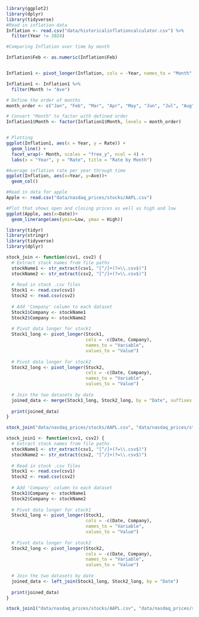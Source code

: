 ```r
library(ggplot2)
library(dplyr)
library(tidyverse)
#Read in inflation data 
Inflation <- read.csv("data/historicalinflationcalculator.csv") %>% 
  filter(Year != 2024)
```


```r
#Comparing Inflation over time by month

Inflation$Feb <- as.numeric(Inflation$Feb)


Inflation1 <- pivot_longer(Inflation, cols = -Year, names_to = "Month", values_to = "Rate")

Inflation1 <- Inflation1 %>% 
  filter(Month != "Ave")

# Define the order of months
month_order <- c("Jan", "Feb", "Mar", "Apr", "May", "Jun", "Jul", "Aug", "Sep", "Oct", "Nov", "Dec")

# Convert "Month" to factor with defined order
Inflation1$Month <- factor(Inflation1$Month, levels = month_order)


# Plotting
ggplot(Inflation1, aes(x = Year, y = Rate)) +
  geom_line() +
  facet_wrap(~ Month, scales = "free_y", ncol = 4) +
  labs(x = "Year", y = "Rate", title = "Rate by Month")
```

```r
#Average inflation rate per year through time 
ggplot(Inflation, aes(x=Year, y=Ave))+
  geom_col()
```

```r
#Read in data for apple
Apple <- read.csv("data/nasdaq_prices/stocks/AAPL.csv")

#Plot that shows open and closing prices as well as high and low
ggplot(Apple, aes(x=Date))+
  geom_linerange(aes(ymin=Low, ymax = High))
```



```r
library(tidyr)
library(stringr)
library(tidyverse)
library(dplyr)
```
```r
stock_join <- function(csv1, csv2) {
  # Extract stock names from file paths
  stockName1 <- str_extract(csv1, "[^/]+(?=\\.csv$)")
  stockName2 <- str_extract(csv2, "[^/]+(?=\\.csv$)")
  
  # Read in stock .csv files
  Stock1 <- read.csv(csv1)
  Stock2 <- read.csv(csv2)
  
  # Add 'Company' column to each dataset
  Stock1$Company <- stockName1
  Stock2$Company <- stockName2
  
  # Pivot data longer for stock1
  Stock1_long <- pivot_longer(Stock1, 
                              cols = -c(Date, Company),  
                              names_to = "Variable", 
                              values_to = "Value")
  
  # Pivot data longer for stock2
  Stock2_long <- pivot_longer(Stock2, 
                              cols = -c(Date, Company),  
                              names_to = "Variable", 
                              values_to = "Value")
  
  # Join the two datasets by date
  joined_data <- merge(Stock1_long, Stock2_long, by = "Date", suffixes = c(paste0("_", stockName1), paste0("_", stockName2)))
  
  print(joined_data)
}

```

```r
stock_join("data/nasdaq_prices/stocks/AAPL.csv", "data/nasdaq_prices/stocks/MSFT.csv")
```

```r
stock_join1 <- function(csv1, csv2) {
  # Extract stock names from file paths
  stockName1 <- str_extract(csv1, "[^/]+(?=\\.csv$)")
  stockName2 <- str_extract(csv2, "[^/]+(?=\\.csv$)")
  
  # Read in stock .csv files
  Stock1 <- read.csv(csv1)
  Stock2 <- read.csv(csv2)
  
  # Add 'Company' column to each dataset
  Stock1$Company <- stockName1
  Stock2$Company <- stockName2
  
  # Pivot data longer for stock1
  Stock1_long <- pivot_longer(Stock1, 
                              cols = -c(Date, Company),  
                              names_to = "Variable", 
                              values_to = "Value")
  
  # Pivot data longer for stock2
  Stock2_long <- pivot_longer(Stock2, 
                              cols = -c(Date, Company),  
                              names_to = "Variable", 
                              values_to = "Value")
  
  # Join the two datasets by date
  joined_data <- left_join(Stock1_long, Stock2_long, by = "Date")
  
  print(joined_data)
}

```

```r
stock_join1("data/nasdaq_prices/stocks/AAPL.csv", "data/nasdaq_prices/stocks/MSFT.csv")
```

